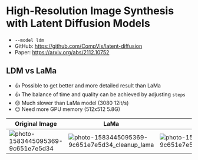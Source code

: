 # High-Resolution Image Synthesis with Latent Diffusion Models

- `--model ldm`
- GitHub: https://github.com/CompVis/latent-diffusion
- Paper: https://arxiv.org/abs/2112.10752

## LDM vs LaMa

- 👍 Possible to get better and more detailed result than LaMa
- 👍 The balance of time and quality can be achieved by adjusting `steps`
- 😐 Much slower than LaMa model (3080 12it/s)
- 😐 Need more GPU memory (512x512 5.8G)

| Original Image                                                                                                                            | LaMa                                                                                                                                                   | LDM                                                                                                                                                   |
| ----------------------------------------------------------------------------------------------------------------------------------------- | ------------------------------------------------------------------------------------------------------------------------------------------------------ | ----------------------------------------------------------------------------------------------------------------------------------------------------- |
| ![photo-1583445095369-9c651e7e5d34](https://user-images.githubusercontent.com/3998421/156923525-d6afdec3-7b98-403f-ad20-88ebc6eb8d6d.jpg) | ![photo-1583445095369-9c651e7e5d34_cleanup_lama](https://user-images.githubusercontent.com/3998421/156923620-a40cc066-fd4a-4d85-a29f-6458711d1247.png) | ![photo-1583445095369-9c651e7e5d34_cleanup_ldm](https://user-images.githubusercontent.com/3998421/156923652-0d06c8c8-33ad-4a42-a717-9c99f3268933.png) |
